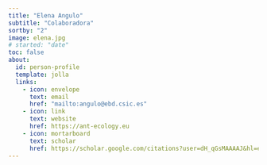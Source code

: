 ```yaml
---
title: "Elena Angulo"
subtitle: "Colaboradora"
sortby: "2"
image: elena.jpg
# started: "date"
toc: false
about:
  id: person-profile
  template: jolla
  links:
    - icon: envelope
      text: email
      href: "mailto:angulo@ebd.csic.es"
    - icon: link
      text: website
      href: https://ant-ecology.eu
    - icon: mortarboard
      text: scholar
      href: https://scholar.google.com/citations?user=dH_qGsMAAAAJ&hl=es
---
```


::: {#person-profile}
:::
